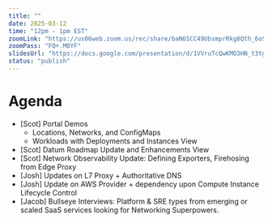 ```yaml
---
title: ""
date: 2025-03-12
time: "12pm - 1pm EST"
zoomLink: "https://us06web.zoom.us/rec/share/baN6SCC49UbsmprRkg8Qth_6oSfEKpaCHkNrrpsTypoicUdSf3tUrzZMxpFL8wQ.3hu-2RRoCfUS6V9x"
zoomPass: "FQ+.M0YF"
slidesUrl: "https://docs.google.com/presentation/d/1VVruTcQwKMO3HN_t3tgf9mdPaRWJoLlvrmjbFWevrg4/edit?usp=sharing"
status: "publish"
---
```


# Agenda
- [Scot] Portal Demos
  - Locations, Networks, and ConfigMaps
  - Workloads with Deployments and Instances View
- [Scot] Datum Roadmap Update and Enhancements View
- [Scot] Network Observability Update: Defining Exporters, Firehosing from Edge Proxy
- [Josh] Updates on L7 Proxy + Authoritative DNS
- [Josh] Update on AWS Provider + dependency upon Compute Instance Lifecycle Control
- [Jacob] Bullseye Interviews: Platform & SRE types from emerging or scaled SaaS services looking for Networking Superpowers.